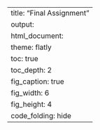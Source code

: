 ---
title: "Final Assignment"
output:
  html_document:
    theme: flatly
    toc: true
    toc_depth: 2
    fig_caption: true
    fig_width: 6
    fig_height: 4
    code_folding: hide
---